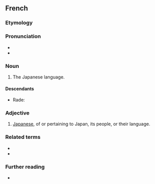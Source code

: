 {{also|Japonais}}
==French==

===Etymology===
{{suf|fr|Japon|ais|t2=[[-ese]]}}

===Pronunciation===
* {{audio|Fr-japonais.ogg|audio|lang=fr}}
* {{IPA|/ʒa.pɔ.nɛ/|lang=fr}}

===Noun===
{{fr-noun|m|-}}

# The Japanese language.

====Descendants====
* Rade: {{l|rad|Za pô nê}}

===Adjective===
{{fr-adj}}

# [[Japanese]], of or pertaining to Japan, its people, or their language.

===Related terms===
* {{l|fr|Japon}}
* {{l|fr|japonaiserie}}

===Further reading===
* {{R:TLFi}}

{{topics|fr|Languages|Japan}}